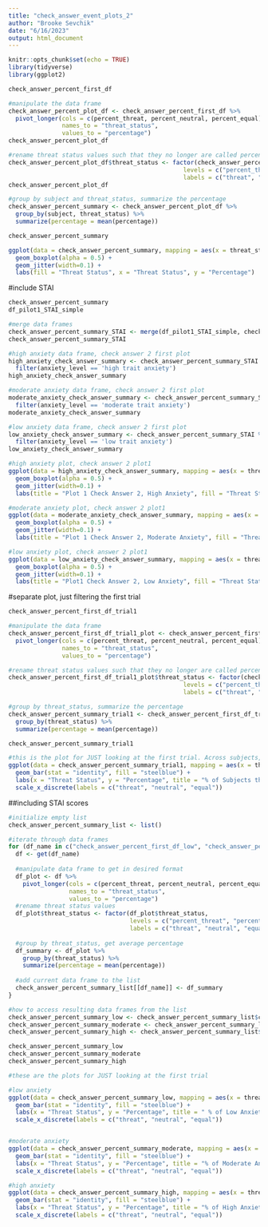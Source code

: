 ```yaml
---
title: "check_answer_event_plots_2"
author: "Brooke Sevchik"
date: "6/16/2023"
output: html_document
---
```


```r
knitr::opts_chunk$set(echo = TRUE)
library(tidyverse)
library(ggplot2)
```

```r
check_answer_percent_first_df

#manipulate the data frame
check_answer_percent_plot_df <- check_answer_percent_first_df %>%
  pivot_longer(cols = c(percent_threat, percent_neutral, percent_equal),
               names_to = "threat_status",
               values_to = "percentage")
check_answer_percent_plot_df

#rename threat status values such that they no longer are called percent_
check_answer_percent_plot_df$threat_status <- factor(check_answer_percent_plot_df$threat_status,
                                                 levels = c("percent_threat", "percent_neutral", "percent_equal"),
                                                 labels = c("threat", "neutral", "equal"))
check_answer_percent_plot_df

#group by subject and threat_status, summarize the percentage
check_answer_percent_summary <- check_answer_percent_plot_df %>%
  group_by(subject, threat_status) %>%
  summarize(percentage = mean(percentage))

check_answer_percent_summary
```

```r
ggplot(data = check_answer_percent_summary, mapping = aes(x = threat_status, y = percentage, fill = threat_status)) +
  geom_boxplot(alpha = 0.5) +
  geom_jitter(width=0.1) +
  labs(fill = "Threat Status", x = "Threat Status", y = "Percentage")
```

#include STAI

```r
check_answer_percent_summary
df_pilot1_STAI_simple

#merge data frames
check_answer_percent_summary_STAI <- merge(df_pilot1_STAI_simple, check_answer_percent_summary, by = "subject")
check_answer_percent_summary_STAI
```
```r

#high anxiety data frame, check answer 2 first plot
high_anxiety_check_answer_summary <- check_answer_percent_summary_STAI %>%
  filter(anxiety_level == 'high trait anxiety')
high_anxiety_check_answer_summary

#moderate anxiety data frame, check answer 2 first plot
moderate_anxiety_check_answer_summary <- check_answer_percent_summary_STAI %>%
  filter(anxiety_level == 'moderate trait anxiety')
moderate_anxiety_check_answer_summary

#low anxiety data frame, check answer 2 first plot
low_anxiety_check_answer_summary <- check_answer_percent_summary_STAI %>%
  filter(anxiety_level == 'low trait anxiety')
low_anxiety_check_answer_summary

```
```r
#high anxiety plot, check answer 2 plot1
ggplot(data = high_anxiety_check_answer_summary, mapping = aes(x = threat_status, y = percentage, fill = threat_status)) +
  geom_boxplot(alpha = 0.5) +
  geom_jitter(width=0.1) +
  labs(title = "Plot 1 Check Answer 2, High Anxiety", fill = "Threat Status", x = "Threat Status", y = "Percentage")

#moderate anxiety plot, check answer 2 plot1
ggplot(data = moderate_anxiety_check_answer_summary, mapping = aes(x = threat_status, y = percentage, fill = threat_status)) +
  geom_boxplot(alpha = 0.5) +
  geom_jitter(width=0.1) +
  labs(title = "Plot 1 Check Answer 2, Moderate Anxiety", fill = "Threat Status", x = "Threat Status", y = "Percentage")

#low anxiety plot, check answer 2 plot1
ggplot(data = low_anxiety_check_answer_summary, mapping = aes(x = threat_status, y = percentage, fill = threat_status)) +
  geom_boxplot(alpha = 0.5) +
  geom_jitter(width=0.1) +
  labs(title = "Plot1 Check Answer 2, Low Anxiety", fill = "Threat Status", x = "Threat Status", y = "Percentage")
```



#separate plot, just filtering the first trial

```r
check_answer_percent_first_df_trial1

#manipulate the data frame
check_answer_percent_first_df_trial1_plot <- check_answer_percent_first_df_trial1 %>%
  pivot_longer(cols = c(percent_threat, percent_neutral, percent_equal),
               names_to = "threat_status",
               values_to = "percentage")

#rename threat status values such that they no longer are called percent_
check_answer_percent_first_df_trial1_plot$threat_status <- factor(check_answer_percent_first_df_trial1_plot$threat_status,
                                                 levels = c("percent_threat", "percent_neutral", "percent_equal"),
                                                 labels = c("threat", "neutral", "equal"))

#group by threat_status, summarize the percentage
check_answer_percent_summary_trial1 <- check_answer_percent_first_df_trial1_plot %>%
  group_by(threat_status) %>%
  summarize(percentage = mean(percentage))

check_answer_percent_summary_trial1
```



```r
#this is the plot for JUST looking at the first trial. Across subjects, decide which
ggplot(data = check_answer_percent_summary_trial1, mapping = aes(x = threat_status, y = percentage)) +
  geom_bar(stat = "identity", fill = "steelblue") +
  labs(x = "Threat Status", y = "Percentage", title = "% of Subjects that got Threat or Neutral Images correct first on the first trial") +
  scale_x_discrete(labels = c("threat", "neutral", "equal")) 
```


##including STAI scores


```r

#initialize empty list
check_answer_percent_summary_list <- list()

#iterate through data frames
for (df_name in c("check_answer_percent_first_df_low", "check_answer_percent_first_df_moderate", "check_answer_percent_first_df_high")) {
  df <- get(df_name)
  
  #manipulate data frame to get in desired format
  df_plot <- df %>%
    pivot_longer(cols = c(percent_threat, percent_neutral, percent_equal),
                 names_to = "threat_status",
                 values_to = "percentage")
  #rename threat status values
  df_plot$threat_status <- factor(df_plot$threat_status,
                                  levels = c("percent_threat", "percent_neutral", "percent_equal"),
                                  labels = c("threat", "neutral", "equal"))
  
  #group by threat_status, get average percentage
  df_summary <- df_plot %>%
    group_by(threat_status) %>%
    summarize(percentage = mean(percentage))
  
  #add current data frame to the list
  check_answer_percent_summary_list[[df_name]] <- df_summary
}

#how to access resulting data frames from the list
check_answer_percent_summary_low <- check_answer_percent_summary_list$check_answer_percent_first_df_low
check_answer_percent_summary_moderate <- check_answer_percent_summary_list$check_answer_percent_first_df_moderate
check_answer_percent_summary_high <- check_answer_percent_summary_list$check_answer_percent_first_df_high

check_answer_percent_summary_low
check_answer_percent_summary_moderate
check_answer_percent_summary_high

```

```r
#these are the plots for JUST looking at the first trial

#low anxiety
ggplot(data = check_answer_percent_summary_low, mapping = aes(x = threat_status, y = percentage)) +
  geom_bar(stat = "identity", fill = "steelblue") +
  labs(x = "Threat Status", y = "Percentage", title = " % of Low Anxiety Subjects that got Threat or Neutral Images correct first on trial 1") +
  scale_x_discrete(labels = c("threat", "neutral", "equal")) 


#moderate anxiety
ggplot(data = check_answer_percent_summary_moderate, mapping = aes(x = threat_status, y = percentage)) +
  geom_bar(stat = "identity", fill = "steelblue") +
  labs(x = "Threat Status", y = "Percentage", title = "% of Moderate Anxiety subjects that got threat or neutral images correct first on trial 1") +
  scale_x_discrete(labels = c("threat", "neutral", "equal")) 

#high anxiety
ggplot(data = check_answer_percent_summary_high, mapping = aes(x = threat_status, y = percentage)) +
  geom_bar(stat = "identity", fill = "steelblue") +
  labs(x = "Threat Status", y = "Percentage", title = "% of High Anxiety subjects that got threat or neutral images correct first on trial 1") +
  scale_x_discrete(labels = c("threat", "neutral", "equal")) 

```


















